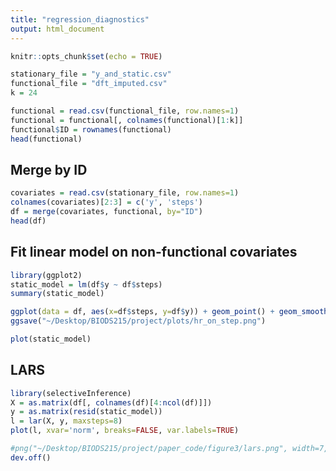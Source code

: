 ```yaml
---
title: "regression_diagnostics"
output: html_document
---
```


```r
knitr::opts_chunk$set(echo = TRUE)
```

```r
stationary_file = "y_and_static.csv"
functional_file = "dft_imputed.csv"
k = 24
```

```r
functional = read.csv(functional_file, row.names=1)
functional = functional[, colnames(functional)[1:k]]
functional$ID = rownames(functional)
head(functional)
```

## Merge by ID

```r
covariates = read.csv(stationary_file, row.names=1)
colnames(covariates)[2:3] = c('y', 'steps')
df = merge(covariates, functional, by="ID")
head(df)
```

## Fit linear model on non-functional covariates
```r
library(ggplot2)
static_model = lm(df$y ~ df$steps)
summary(static_model)

ggplot(data = df, aes(x=df$steps, y=df$y)) + geom_point() + geom_smooth(method="lm", se = FALSE) + ylab("resting HR") + xlab("steps/day")
ggsave("~/Desktop/BIODS215/project/plots/hr_on_step.png")
```

```r
plot(static_model)
```
## LARS
```r
library(selectiveInference)
X = as.matrix(df[, colnames(df)[4:ncol(df)]])
y = as.matrix(resid(static_model))
l = lar(X, y, maxsteps=8)
plot(l, xvar='norm', breaks=FALSE, var.labels=TRUE)

#png("~/Desktop/BIODS215/project/paper_code/figure3/lars.png", width=7, height=5)
dev.off()
```
